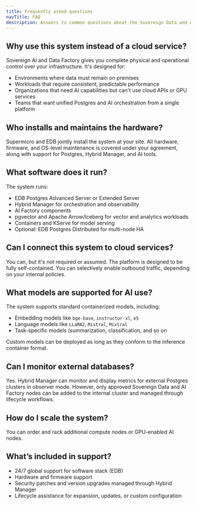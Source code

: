 ```yaml
---
title: Frequently asked questions
navTitle: FAQ
description: Answers to common questions about the Sovereign Data and AI Factory system, including hardware, support, and usage.
---
```


## Why use this system instead of a cloud service?

Sovereign AI and Data Factory gives you complete physical and operational control over your infrastructure. It's designed for:

- Environments where data must remain on premises
- Workloads that require consistent, predictable performance
- Organizations that need AI capabilities but can't use cloud APIs or GPU services
- Teams that want unified Postgres and AI orchestration from a single platform

## Who installs and maintains the hardware?

Supermicro and EDB jointly install the system at your site. All hardware, firmware, and OS-level maintenance is covered under your agreement, along with support for Postgres, Hybrid Manager, and AI tools.

## What software does it run?

The system runs:

- EDB Postgres Advanced Server or Extended Server
- Hybrid Manager for orchestration and observability
- AI Factory components
- pgvector and Apache Arrow/Iceberg for vector and analytics workloads
- Containers and KServe for model serving
- Optional: EDB Postgres Distributed for multi-node HA

## Can I connect this system to cloud services?

You can, but it's not required or assumed. The platform is designed to be fully self-contained. You can selectively enable outbound traffic, depending on your internal policies.

## What models are supported for AI use?

The system supports standard containerized models, including:

- Embedding models like `bge-base`, `instructor-xl`, `e5`
- Language models like `LLaMA2`, `Mistral`, `Mixtral`
- Task-specific models (summarization, classification, and so on

Custom models can be deployed as long as they conform to the inference container format.

## Can I monitor external databases?

Yes. Hybrid Manager can monitor and display metrics for external Postgres clusters in observer mode. However, only approved Sovereign Data and AI Factory nodes can be added to the internal cluster and managed through lifecycle workflows.

## How do I scale the system?

You can order and rack additional compute nodes or GPU-enabled AI nodes.

## What’s included in support?

- 24/7 global support for software stack (EDB)
- Hardware and firmware support
- Security patches and version upgrades managed through Hybrid Manager
- Lifecycle assistance for expansion, updates, or custom configuration
